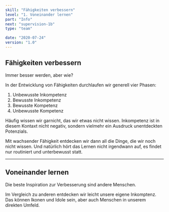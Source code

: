 ```yaml
---
skill: "Fähigkeiten verbessern"
level: "1. Voneinander lernen"
part: "Info"
next: "supervision-1b"
type: "team"

date: "2020-07-24"
version: "1.0"
---
```


<Row className="tutsegment"> 
<Col>

## Fähigkeiten verbessern

Immer besser werden, aber wie?

In der Entwicklung von Fähigkeiten durchlaufen wir generell vier Phasen:

1. Unbewusste Inkompetenz
2. Bewusste Inkompetenz
3. Bewusste Kompetenz
4. Unbewusste Kompetenz

Häufig wissen wir garnicht, das wir etwas nicht wissen.
Inkompetenz ist in diesem Kontaxt nicht negativ, sondern vielmehr ein Ausdruck unentdeckten Potenzials.

Mit wachsender Fähigkeit entdecken wir dann all die Dinge, die wir noch nicht wissen.
Und natürlich hört das Lernen nicht irgendwann auf, es findet nur routiniert und unterbewusst statt.

---

## Voneinander lernen

Die beste Inspiration zur Verbesserung sind andere Menschen.

Im Vergleich zu anderen entdecken wir leicht unsere eigene Inkomptenz.
Das können Ikonen und Idole sein, aber auch Menschen in unserem direkten Umfeld.

</Col>
</Row>

